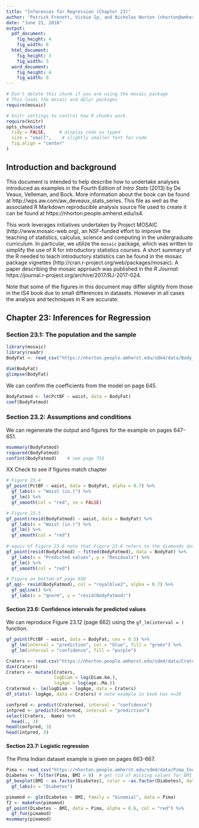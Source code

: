 ```yaml
---
title: "Inferences for Regression (Chapter 23)"
author: "Patrick Frenett, Vickie Ip, and Nicholas Horton (nhorton@amherst.edu)"
date: "June 21, 2018"
output: 
  pdf_document:
    fig_height: 4
    fig_width: 6
  html_document:
    fig_height: 3
    fig_width: 5
  word_document:
    fig_height: 4
    fig_width: 6
---
```

  
  
```r
# Don't delete this chunk if you are using the mosaic package
# This loads the mosaic and dplyr packages
require(mosaic)
```

```r
# knitr settings to control how R chunks work.
require(knitr)
opts_chunk$set(
  tidy = FALSE,     # display code as typed
  size = "small",    # slightly smaller font for code
  fig.align = "center"
)
```

## Introduction and background 

This document is intended to help describe how to undertake analyses introduced 
as examples in the Fourth Edition of *Intro Stats* (2013) by De Veaux, Velleman, and Bock.
More information about the book can be found at http://wps.aw.com/aw_deveaux_stats_series.  This
file as well as the associated R Markdown reproducible analysis source file used to create it can be found at https://nhorton.people.amherst.edu/is4.

This work leverages initiatives undertaken by Project MOSAIC (http://www.mosaic-web.org), an NSF-funded effort to improve the teaching of statistics, calculus, science and computing in the undergraduate curriculum. In particular, we utilize the `mosaic` package, which was written to simplify the use of R for introductory statistics courses. A short summary of the R needed to teach introductory statistics can be found in the mosaic package vignettes (http://cran.r-project.org/web/packages/mosaic). A paper describing the mosaic approach was published in the *R Journal*: https://journal.r-project.org/archive/2017/RJ-2017-024.

Note that some of the figures in this document may differ slightly from those in the IS4 book due to small differences in datasets. However in all cases the analysis and techniques in R are accurate.

## Chapter 23: Inferences for Regression

### Section 23.1: The population and the sample

```r
library(mosaic)
library(readr)
BodyFat <- read_csv("https://nhorton.people.amherst.edu/sdm4/data/Body_fat_complete.csv")
```

```r
dim(BodyFat)
glimpse(BodyFat)
```

We can confirm the coefficients from the model on page 645.
```r
BodyFatmod <- lm(PctBF ~ waist, data = BodyFat)
coef(BodyFatmod)
```

### Section 23.2: Assumptions and conditions

We can regenerate the output and figures for the example on pages 647-651.

```r
msummary(BodyFatmod)
rsquared(BodyFatmod)
confint(BodyFatmod)    # see page 755
```
XX Check to see if figures match chapter
```r
# Figure 23.4
gf_point(PctBF ~ waist, data = BodyFat, alpha = 0.7) %>%
  gf_labs(x = "Waist (in.)") %>%
  gf_lm() %>%
  gf_smooth(col = "red", se = FALSE)

# Figure 23.5
gf_point(resid(BodyFatmod) ~ waist, data = BodyFat) %>%
  gf_labs(x = "Waist (in.)") %>%
  gf_lm() %>%
  gf_smooth(col = "red")
  
# equiv of Figure 23.6 note that Figure 23.6 refers to the diamonds dataset
gf_point(resid(BodyFatmod) ~ fitted(BodyFatmod), data = BodyFat) %>%
  gf_labs(x = "Predicted values", y = "Residuals") %>%
  gf_lm() %>%
  gf_smooth(col = "red")

# Figure on bottom of page 650
gf_qq(~ resid(BodyFatmod), col = "royalblue2", alpha = 0.7) %>%
  gf_qqline() %>%
  gf_labs(x = "qnorm", y = "resid(BodyFatmod)")
```


#### Section 23.6: Confidence intervals for predicted values

We can reproduce Figure 23.12 (page 662) using the `gf_lm(interval = )` function.

```r
gf_point(PctBF ~ waist, data = BodyFat, cex = 0.5) %>%
  gf_lm(interval = "prediction", col = "blue", fill = "green") %>%
  gf_lm(interval = "confidence", fill = "purple")
```

```r
Craters <- read.csv("https://nhorton.people.amherst.edu/sdm4/data/Craters.csv")
dim(Craters)
Craters <- mutate(Craters,
                  logDiam = log(Diam.km.),
                  logAge = log(age..Ma.))
Cratermod <- lm(logDiam ~ logAge, data = Craters)
df_stats(~ logAge, data = Craters) # note example in book has n=39
```

```r
confpred <- predict(Cratermod, interval = "confidence")
intpred <- predict(Cratermod, interval = "prediction")
select(Craters, -Name) %>% 
  head(., 3)
head(confpred, 3)
head(intpred, 3)
```

#### Section 23.7: Logistic regression

The Pima Indian dataset example is given on pages 663-667.
```r
Pima <- read_csv("https://nhorton.people.amherst.edu/sdm4/data/Pima_Indians_Diabetes.csv")
Diabetes <- filter(Pima, BMI > 0)  # get rid of missing values for BMI
gf_boxplot(BMI ~ as.factor(Diabetes), color = ~as.factor(Diabetes), data = Pima) %>%
  gf_labs(x = "Diabetes")
```

```r
pimamod <- glm(Diabetes ~ BMI, family = "binomial", data = Pima)
f2 <- makeFun(pimamod)
gf_point(Diabetes ~ BMI, data = Pima, alpha = 0.6, col = "red") %>%
  gf_fun(pimamod)
msummary(pimamod)
```
